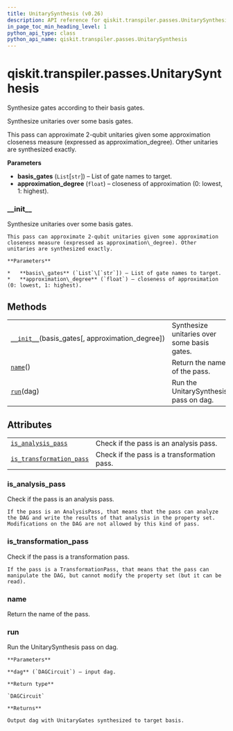 ```yaml
---
title: UnitarySynthesis (v0.26)
description: API reference for qiskit.transpiler.passes.UnitarySynthesis in qiskit v0.26
in_page_toc_min_heading_level: 1
python_api_type: class
python_api_name: qiskit.transpiler.passes.UnitarySynthesis
---
```


<span id="qiskit-transpiler-passes-unitarysynthesis" />

# qiskit.transpiler.passes.UnitarySynthesis

<Class id="qiskit.transpiler.passes.UnitarySynthesis" isDedicatedPage={true} github="https://github.com/qiskit/qiskit/tree/stable/0.17/qiskit/transpiler/passes/synthesis/unitary_synthesis.py" signature="UnitarySynthesis(basis_gates, approximation_degree=1)" modifiers="class">
  Synthesize gates according to their basis gates.

  Synthesize unitaries over some basis gates.

  This pass can approximate 2-qubit unitaries given some approximation closeness measure (expressed as approximation\_degree). Other unitaries are synthesized exactly.

  **Parameters**

  *   **basis\_gates** (`List`\[`str`]) – List of gate names to target.
  *   **approximation\_degree** (`float`) – closeness of approximation (0: lowest, 1: highest).

  ### \_\_init\_\_

  <Function id="qiskit.transpiler.passes.UnitarySynthesis.__init__" signature="__init__(basis_gates, approximation_degree=1)">
    Synthesize unitaries over some basis gates.

    This pass can approximate 2-qubit unitaries given some approximation closeness measure (expressed as approximation\_degree). Other unitaries are synthesized exactly.

    **Parameters**

    *   **basis\_gates** (`List`\[`str`]) – List of gate names to target.
    *   **approximation\_degree** (`float`) – closeness of approximation (0: lowest, 1: highest).
  </Function>

  ## Methods

  |                                                                                                                                                                |                                             |
  | -------------------------------------------------------------------------------------------------------------------------------------------------------------- | ------------------------------------------- |
  | [`__init__`](#qiskit.transpiler.passes.UnitarySynthesis.__init__ "qiskit.transpiler.passes.UnitarySynthesis.__init__")(basis\_gates\[, approximation\_degree]) | Synthesize unitaries over some basis gates. |
  | [`name`](#qiskit.transpiler.passes.UnitarySynthesis.name "qiskit.transpiler.passes.UnitarySynthesis.name")()                                                   | Return the name of the pass.                |
  | [`run`](#qiskit.transpiler.passes.UnitarySynthesis.run "qiskit.transpiler.passes.UnitarySynthesis.run")(dag)                                                   | Run the UnitarySynthesis pass on dag.       |

  ## Attributes

  |                                                                                                                                                                  |                                             |
  | ---------------------------------------------------------------------------------------------------------------------------------------------------------------- | ------------------------------------------- |
  | [`is_analysis_pass`](#qiskit.transpiler.passes.UnitarySynthesis.is_analysis_pass "qiskit.transpiler.passes.UnitarySynthesis.is_analysis_pass")                   | Check if the pass is an analysis pass.      |
  | [`is_transformation_pass`](#qiskit.transpiler.passes.UnitarySynthesis.is_transformation_pass "qiskit.transpiler.passes.UnitarySynthesis.is_transformation_pass") | Check if the pass is a transformation pass. |

  ### is\_analysis\_pass

  <Attribute id="qiskit.transpiler.passes.UnitarySynthesis.is_analysis_pass">
    Check if the pass is an analysis pass.

    If the pass is an AnalysisPass, that means that the pass can analyze the DAG and write the results of that analysis in the property set. Modifications on the DAG are not allowed by this kind of pass.
  </Attribute>

  ### is\_transformation\_pass

  <Attribute id="qiskit.transpiler.passes.UnitarySynthesis.is_transformation_pass">
    Check if the pass is a transformation pass.

    If the pass is a TransformationPass, that means that the pass can manipulate the DAG, but cannot modify the property set (but it can be read).
  </Attribute>

  ### name

  <Function id="qiskit.transpiler.passes.UnitarySynthesis.name" signature="name()">
    Return the name of the pass.
  </Function>

  ### run

  <Function id="qiskit.transpiler.passes.UnitarySynthesis.run" signature="run(dag)">
    Run the UnitarySynthesis pass on dag.

    **Parameters**

    **dag** (`DAGCircuit`) – input dag.

    **Return type**

    `DAGCircuit`

    **Returns**

    Output dag with UnitaryGates synthesized to target basis.
  </Function>
</Class>


